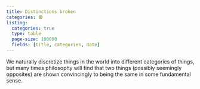 ```yaml
---
title: Distinctions broken
categories: 🟣
listing: 
  categories: true
  type: table
  page-size: 100000
  fields: [title, categories, date]
---
```


We naturally discretize things in the world into different categories of things, 
but many times philosophy will find that two things (possibly seemingly 
opposites) are shown convincingly to being the same in some fundamental sense.